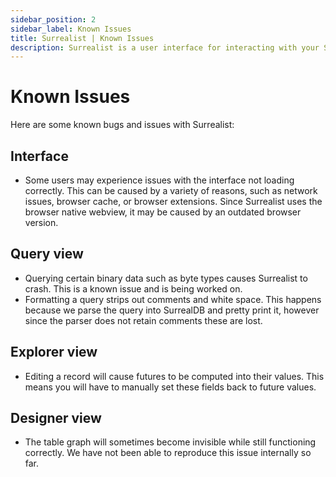 ```yaml
---
sidebar_position: 2
sidebar_label: Known Issues
title: Surrealist | Known Issues
description: Surrealist is a user interface for interacting with your SurrealDB database visually. It enables you to seamlessly connect to any SurrealDB instance, allowing you to execute queries, explore your tables, design your schemas, and much more.
---
```


# Known Issues

Here are some known bugs and issues with Surrealist:

## Interface

- Some users may experience issues with the interface not loading correctly. This can be caused by a variety of reasons, such as network issues, browser cache, or browser extensions. Since Surrealist uses the browser native webview, it may be caused by an outdated browser version.

## Query view

- Querying certain binary data such as byte types causes Surrealist to crash. This is a known issue and is being worked on.
- Formatting a query strips out comments and white space. This happens because we parse the query into SurrealDB and pretty print it, however since the parser does not retain comments these are lost.

## Explorer view

- Editing a record will cause futures to be computed into their values. This means you will have to manually set these fields back to future values.

## Designer view

- The table graph will sometimes become invisible while still functioning correctly. We have not been able to reproduce this issue internally so far.